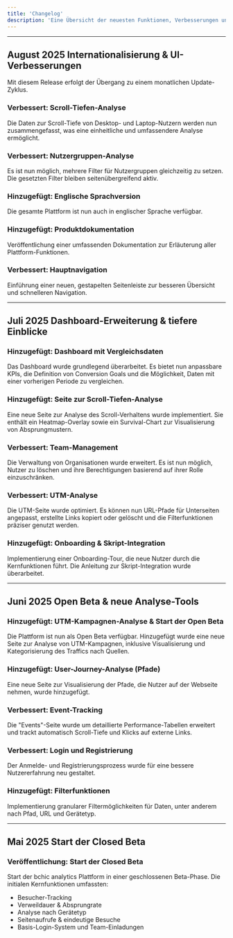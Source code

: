 ```yaml
---
title: 'Changelog'
description: 'Eine Übersicht der neuesten Funktionen, Verbesserungen und Fehlerbehebungen für bchic analytics.'
---
```


<style>
  {`
    .date-badge {
      display: inline-block;
      background-color: #e0eaff;
      color: #3D84FF;
      padding: 6px 14px;
      border-radius: 8px;
      font-weight: 600;
      font-size: 0.9rem;
      margin-bottom: 8px;
    }
  `}
</style>

---

## <span className="date-badge">August 2025</span> Internationalisierung & UI-Verbesserungen

Mit diesem Release erfolgt der Übergang zu einem monatlichen Update-Zyklus.

### Verbessert: Scroll-Tiefen-Analyse
Die Daten zur Scroll-Tiefe von Desktop- und Laptop-Nutzern werden nun zusammengefasst, was eine einheitliche und umfassendere Analyse ermöglicht.

### Verbessert: Nutzergruppen-Analyse
Es ist nun möglich, mehrere Filter für Nutzergruppen gleichzeitig zu setzen. Die gesetzten Filter bleiben seitenübergreifend aktiv.

### Hinzugefügt: Englische Sprachversion
Die gesamte Plattform ist nun auch in englischer Sprache verfügbar.

### Hinzugefügt: Produktdokumentation
Veröffentlichung einer umfassenden Dokumentation zur Erläuterung aller Plattform-Funktionen.

### Verbessert: Hauptnavigation
Einführung einer neuen, gestapelten Seitenleiste zur besseren Übersicht und schnelleren Navigation.

---

## <span className="date-badge">Juli 2025</span> Dashboard-Erweiterung & tiefere Einblicke

### Hinzugefügt: Dashboard mit Vergleichsdaten
Das Dashboard wurde grundlegend überarbeitet. Es bietet nun anpassbare KPIs, die Definition von Conversion Goals und die Möglichkeit, Daten mit einer vorherigen Periode zu vergleichen.

### Hinzugefügt: Seite zur Scroll-Tiefen-Analyse
Eine neue Seite zur Analyse des Scroll-Verhaltens wurde implementiert. Sie enthält ein Heatmap-Overlay sowie ein Survival-Chart zur Visualisierung von Absprungmustern.

### Verbessert: Team-Management
Die Verwaltung von Organisationen wurde erweitert. Es ist nun möglich, Nutzer zu löschen und ihre Berechtigungen basierend auf ihrer Rolle einzuschränken.

### Verbessert: UTM-Analyse
Die UTM-Seite wurde optimiert. Es können nun URL-Pfade für Unterseiten angepasst, erstellte Links kopiert oder gelöscht und die Filterfunktionen präziser genutzt werden.

### Hinzugefügt: Onboarding & Skript-Integration
Implementierung einer Onboarding-Tour, die neue Nutzer durch die Kernfunktionen führt. Die Anleitung zur Skript-Integration wurde überarbeitet.

---

## <span className="date-badge">Juni 2025</span> Open Beta & neue Analyse-Tools

### Hinzugefügt: UTM-Kampagnen-Analyse & Start der Open Beta
Die Plattform ist nun als Open Beta verfügbar. Hinzugefügt wurde eine neue Seite zur Analyse von UTM-Kampagnen, inklusive Visualisierung und Kategorisierung des Traffics nach Quellen.

### Hinzugefügt: User-Journey-Analyse (Pfade)
Eine neue Seite zur Visualisierung der Pfade, die Nutzer auf der Webseite nehmen, wurde hinzugefügt.

### Verbessert: Event-Tracking
Die "Events"-Seite wurde um detaillierte Performance-Tabellen erweitert und trackt automatisch Scroll-Tiefe und Klicks auf externe Links.

### Verbessert: Login und Registrierung
Der Anmelde- und Registrierungsprozess wurde für eine bessere Nutzererfahrung neu gestaltet.

### Hinzugefügt: Filterfunktionen
Implementierung granularer Filtermöglichkeiten für Daten, unter anderem nach Pfad, URL und Gerätetyp.

---

## <span className="date-badge">Mai 2025</span> Start der Closed Beta

### Veröffentlichung: Start der Closed Beta
Start der bchic analytics Plattform in einer geschlossenen Beta-Phase. Die initialen Kernfunktionen umfassten:
- Besucher-Tracking
- Verweildauer & Absprungrate
- Analyse nach Gerätetyp
- Seitenaufrufe & eindeutige Besuche
- Basis-Login-System und Team-Einladungen
